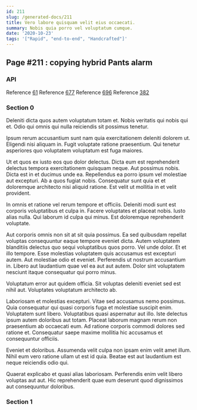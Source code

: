 ```yaml
---
id: 211
slug: /generated-docs/211
title: Vero labore quisquam velit eius occaecati.
summary: Nobis quia porro vel voluptatum cumque.
date: '2020-10-23'
tags: '["Rapid", "end-to-end", "Handcrafted"]'
---
```


## Page #211 : copying hybrid Pants alarm
### API



Reference [61](/generated-docs/61)
Reference [677](/generated-docs/677)
Reference [696](/generated-docs/696)
Reference [382](/generated-docs/382)


<Partial />


### Section 0
Deleniti dicta quos autem voluptatum totam et. Nobis veritatis qui nobis qui et. Odio qui omnis qui nulla reiciendis sit possimus tenetur.
 Ipsum rerum accusantium sunt nam quia exercitationem deleniti dolorem ut. Eligendi nisi aliquam in. Fugit voluptate ratione praesentium. Qui tenetur asperiores quo voluptatem voluptatum est fuga maiores.
 Ut et quos ex iusto eos quo dolor delectus. Dicta eum est reprehenderit delectus tempora exercitationem quisquam neque. Aut possimus nobis. Dicta est in et ducimus unde ea.
Repellendus ea porro ipsum vel molestiae aut excepturi. Ab a quos fugiat nobis. Consequatur sunt quia et et doloremque architecto nisi aliquid ratione. Est velit ut mollitia in et velit provident.
 In omnis et ratione vel rerum tempore et officiis. Deleniti modi sunt est corporis voluptatibus et culpa in. Facere voluptates et placeat nobis. Iusto alias nulla. Qui laborum id culpa qui minus. Est doloremque reprehenderit voluptate.
 Aut corporis omnis non sit at sit quia possimus. Ea sed quibusdam repellat voluptas consequuntur eaque tempore eveniet dicta. Autem voluptatem blanditiis delectus quo sequi voluptatibus quos porro. Vel unde dolor.
Et et illo tempore. Esse molestias voluptatem quis accusamus est excepturi autem. Aut molestiae odio et eveniet. Perferendis ut nostrum accusantium in. Libero aut laudantium quae vel ea aut aut autem. Dolor sint voluptatem nesciunt itaque consequatur qui porro minus.
 Voluptatum error aut quidem officia. Sit voluptas deleniti eveniet sed est nihil aut. Voluptates voluptatum architecto ab.
 Laboriosam et molestias excepturi. Vitae sed accusamus nemo possimus. Quia consequatur qui quasi corporis fuga et molestiae suscipit enim. Voluptatem sunt libero. Voluptatibus quasi aspernatur aut illo.
Iste delectus ipsum autem doloribus aut totam. Placeat laborum magnam rerum non praesentium ab occaecati eum. Ad ratione corporis commodi dolores sed ratione et. Consequatur saepe maxime mollitia hic accusamus et consequuntur officiis.
 Eveniet et doloribus. Assumenda velit culpa non ipsam enim velit amet illum. Nihil eum vero ratione ullam ut est id quia. Beatae est aut laudantium est neque reiciendis odio qui.
 Quaerat explicabo et quasi alias laboriosam. Perferendis enim velit libero voluptas aut aut. Hic reprehenderit quae eum deserunt quod dignissimos aut consequuntur doloribus.
### Section 1

